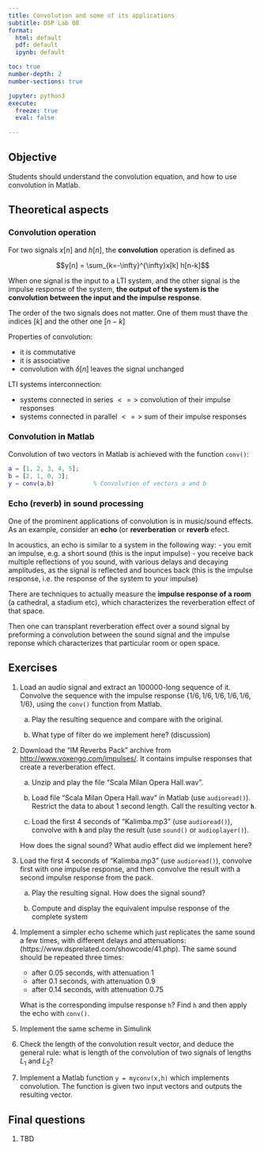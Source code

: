 ```yaml
---
title: Convolution and some of its applications
subtitle: DSP Lab 08
format: 
  html: default
  pdf: default
  ipynb: default

toc: true
number-depth: 2
number-sections: true

jupyter: python3
execute:
  freeze: true
  eval: false
    
---
```


## Objective

Students should understand the convolution equation, and how to use convolution in Matlab.

## Theoretical aspects

### Convolution operation

For two signals $x[n]$ and $h[n]$, the **convolution** operation is defined as

$$y[n] = \sum_{k=-\infty}^{\infty}x[k] h[n-k]$$

When one signal is the input to a LTI system, and the other signal is
the impulse response of the system, **the output of the system is the convolution 
between the input and the impulse response**.

The order of the two signals does not matter. One of them must thave the indices $[k]$ and the other one $[n-k]$

Properties of convolution:

  * it is commutative
  * it is associative
  * convolution with $\delta[n]$ leaves the signal unchanged

LTI systems interconnection:

  * systems connected in series $<=>$ convolution of their impulse responses
  * systems connected in parallel $<=>$ sum of their impulse responses

  
### Convolution in Matlab

Convolution of two vectors in Matlab is achieved with the function `conv()`:

```matlab
a = [1, 2, 3, 4, 5];
b = [2, 1, 0, 3];
y = conv(a,b)           % Convolution of vectors a and b
```

### Echo (reverb) in sound processing

One of the prominent applications of convolution is in music/sound effects. As an example, consider an **echo** (or **reverberation** or **reverb** efect.

In acoustics, an echo is similar to a system in the following way:
- you emit an impulse, e.g. a short sound (this is the input impulse)
- you receive back multiple reflections of you sound, with various delays and decaying amplitudes, as the signal is reflected and bounces back (this is the impulse response, i.e. the response of the system to your impulse)

There are techniques to actually measure the **impulse response of a room** (a cathedral, a stadium etc), which characterizes the reverberation effect of that space.

Then one can transplant reverberation effect over a sound signal by preforming a convolution between the sound signal and the impulse reponse which characterizes that particular room or open space.

## Exercises

1. Load an audio signal and extract an 100000-long sequence of it.
Convolve the sequence with the impulse response $\{ 1/6, 1/6, 1/6, 1/6, 1/6, 1/6\}$, using
the `conv()` function from Matlab.

    a. Play the resulting sequence and compare with the original.
    
    b. What type of filter do we implement here? (discussion)

2. Download the "IM Reverbs Pack" archive from [http://www.voxengo.com/impulses/](http://www.voxengo.com/impulses/).
It contains impulse responses that create a reverberation effect. 

    a. Unzip and play the file "Scala Milan Opera Hall.wav".
    
    b. Load file "Scala Milan Opera Hall.wav" in Matlab (use `audioread()`). Restrict the data to about 1 second length.
    Call the resulting vector **`h`**.
    
    c. Load the first 4 seconds of "Kalimba.mp3" (use `audioread()`), convolve with **`h`** and play the result (use `sound()` or `audioplayer()`).
    
    How does the signal sound? What audio effect did we implement here?


3. Load the first 4 seconds of "Kalimba.mp3" (use `audioread()`), convolve first with one impulse response, and then convolve the result with a second impulse response from the pack. 
  
    a. Play the resulting signal. How does the signal sound? 
    
    b. Compute and display the equivalent impulse response of the complete system

1. Implement a simpler echo scheme which just replicates the same sound a few times, with different delays and attenuations:
(https://www.dsprelated.com/showcode/41.php). The same sound should be repeated three times:

   - after 0.05 seconds, with attenuation 1
   - after 0.1 seconds, with attenuation 0.9
   - after 0.14 seconds, with attenuation 0.75

   What is the corresponding impulse response `h`? Find `h` and then apply the echo with `conv()`.

2. Implement the same scheme in Simulink

4. Check the length of the convolution result vector, and deduce the general
rule: what is length of the convolution of two signals of lengths $L_1$ and $L_2$?

1. Implement a Matlab function `y = myconv(x,h)` which implements convolution.
The function is given two input vectors and outputs the resulting vector.

## Final questions


1. TBD

